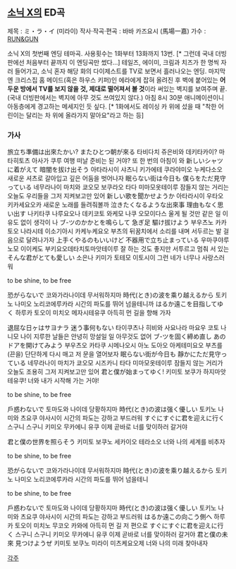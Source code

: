 == [[소닉 X]]의 ED곡 ==
{{{#!html
<iframe width="420" height="315" src="http://www.youtube.com/embed/g5jTtLR-Qiw" frameborder="0" allowfullscreen></iframe>
}}}

{{{#!html
<iframe width="560" height="315" src="http://www.youtube.com/embed/bmt5CFk1vc8" frameborder="0" allowfullscreen></iframe>
}}}


제목 : ミ・ラ・イ (미라이)
작사·작곡·편곡 : 바바 카즈요시 (馬場一嘉)
가수 : [[RUN&GUN]]

소닉 X의 첫번째 엔딩 테마곡. 사용횟수는 1화부터 13화까지 13번. [* 그런데 국내 더빙판에선 처음부터 끝까지 이 엔딩곡만 썼다...]
테일즈, 에이미, 크림과 치즈가 한 명씩 자러 들어가고, 소닉 혼자 해당 화의 다이제스트를 TV로 보면서 흘러나오는 엔딩. 마지막엔 크리스집 홈 메이드(혹은 하우스 키퍼)인 에라에게 잡혀 올려진 후 벽에 붙어있는 '''어두운 방에서 TV를 보지 않을 것, 제대로 떨어져서 볼 것'''이라 써있는 벽지를 보여주며 끝.(국내 더빙판에서는 벽지에 아무 것도 쓰여있지 않다.) 아침 8시 30분 애니메이션이니 아동층에게 경고하는 메세지인 듯 싶다. [* 1화에서도 레이싱 카 위에 섰을 때 "착한 어린이는 달리는 차 위에 올라가지 말아요"라고 하는 등]

=== 가사 ===

旅立ち準備は出來たかい? またひとつ朝が來る
타비다치 쥬은비와 데키타카이? 마타히토츠 아사가 쿠루
여행 떠날 준비는 된 거야? 또 한 번의 아침이 와
新しいシャツに着がえて 暗闇を拔け出そう
아타라시이 샤츠니 키가에테 쿠라야미오 누케다소오
새로운 셔츠로 갈아입고 깊은 어둠을 벗어나자
眠らない街は今日も 僕らをただ見守っている
네무라나이 마치와 쿄오모 보쿠라오 타다 미마모옷테이루
잠들지 않는 거리는 오늘도 우리들을 그저 지켜보고만 있어
新しい歌を聞かせようか
아타라시이 우타오 키카세요오카
새로운 노래를 들려줘볼까
泣きたくなるような出來事 理由もなく思い出す
나키타쿠 나루요오나 데키코토 와케모 나쿠 오모이다스
울게 될 것만 같은 일 이유도 없이 생각이 나
ブ-ツのかかとを鳴らして 急ぎ足 驅け拔けよう
부우츠노 카카토오 나라시테 이소기아시 카케누케요오
부츠의 뒤꿈치에서 소리를 내며 서두르는 발 걸음으로 달려나가자
上手くやるのもいいけど 不器用で立ち止まっている
우마쿠야루노모 이이케도 부키요오데타치토마앗테이루
잘 하는 것도 좋지만 서투르고 멈춰 서 있는
そんな君がとても愛しい
소은나 키미가 토테모 이토시이
그런 네가 너무나 사랑스러워

to be shine, to be free

恐がらないで
코와가라나이데
무서워하지마
時代(とき)の波を乘り越えるから
토키노 나미오 노리코에루카라
시간의 파도를 뛰어 넘을테니까
はるか遠こを目指してゆく
하루카 토오이 미치오 메자시테유쿠
아득히 먼 길을 향해 가자


退屈な日ヶはサヨナラ 迷う事何もない
타이쿠츠나 히비와 사요나라 마요우 코토 나니모 나이
지루한 날들은 안녕히 망설일 일 아무것도 없어
ブ-ツを固く締め直し あのドアを開けてみよう
부우츠오 카타쿠 시메나오시 아노 도아오 아케테미요오
부츠를 (끈을) 단단하게 다시 매고 저 문을 열어보자
眠らない街が今日も 靜かにただ見守っている
네무라나이 마치가 쿄오모 시즈카니 타다 미마모옷테이루
잠들지 않는 거리가 오늘도 조용히 그저 지켜보고만 있어
君と僕が始まってゆく!
키미토 보쿠가 하지마앗테유쿠!
너와 내가 시작해 가는 거야!

to be shine, to be free

戶惑わないで
토마도와 나이데
당황하지마
時代(とき)の波は强く優しい
토키노 나미와 츠요쿠 야사시이
시간의 파도는 강하고 부드러워
すぐにすぐに君を迎えに行く
스구니 스구니 키미오 무카에니 유쿠
이제 곧바로 너를 맞이하러 갈거야

君と僕の世界を照らそう
키미토 보쿠노 세카이오 테라소오
너와 나의 세계를 비추자

to be shine, to be free

恐がらないで
코와가라나이데
무서워하지마
時代(とき)の波を乘り越えるから
토키노 나미오 노리코에루카라
시간의 파도를 뛰어 넘을테니

to be shine, to be free

戶惑わないで
토마도와 나이데
당황하지마
時代(とき)の波は强く優しい
토키노 나미와 츠요쿠 야사시이
시간의 파도는 강하고 부드러워
はるか遠この向こう側へ
하루카 토오이 미치노 무코오 카와에
아득히 먼 길 저 편으로
すぐにすぐに君を迎えに行く
스구니 스구니 키미오 무카에니 유쿠
이제 곧바로 너를 맞이하러 갈거야
君と僕の未來 見つけようぜ
키미토 보쿠노 미라이 미츠케요오제
너와 나의 미래 찾아내자

[[각주]]
